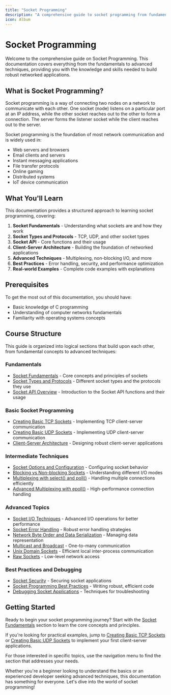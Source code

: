 ```yaml
---
title: "Socket Programming"
description: "A comprehensive guide to socket programming from fundamentals to advanced techniques"
icon: Album
---
```


# Socket Programming

Welcome to the comprehensive guide on Socket Programming. This documentation covers everything from the fundamentals to advanced techniques, providing you with the knowledge and skills needed to build robust networked applications.

## What is Socket Programming?

Socket programming is a way of connecting two nodes on a network to communicate with each other. One socket (node) listens on a particular port at an IP address, while the other socket reaches out to the other to form a connection. The server forms the listener socket while the client reaches out to the server.

Socket programming is the foundation of most network communication and is widely used in:
- Web servers and browsers
- Email clients and servers
- Instant messaging applications
- File transfer protocols
- Online gaming
- Distributed systems
- IoT device communication

## What You'll Learn

This documentation provides a structured approach to learning socket programming, covering:

1. **Socket Fundamentals** - Understanding what sockets are and how they work
2. **Socket Types and Protocols** - TCP, UDP, and other socket types
3. **Socket API** - Core functions and their usage
4. **Client-Server Architecture** - Building the foundation of networked applications
5. **Advanced Techniques** - Multiplexing, non-blocking I/O, and more
6. **Best Practices** - Error handling, security, and performance optimization
7. **Real-world Examples** - Complete code examples with explanations

## Prerequisites

To get the most out of this documentation, you should have:
- Basic knowledge of C programming
- Understanding of computer networks fundamentals
- Familiarity with operating systems concepts

## Course Structure

This guide is organized into logical sections that build upon each other, from fundamental concepts to advanced techniques:

### Fundamentals

- [Socket Fundamentals](/docs/socket-programming/socket-fundamentals) - Core concepts and principles of sockets
- [Socket Types and Protocols](/docs/socket-programming/socket-types) - Different socket types and the protocols they use
- [Socket API Overview](/docs/socket-programming/socket-api) - Introduction to the Socket API functions and their usage

### Basic Socket Programming

- [Creating Basic TCP Sockets](/docs/socket-programming/tcp-sockets) - Implementing TCP client-server communication
- [Creating Basic UDP Sockets](/docs/socket-programming/udp-sockets) - Implementing UDP client-server communication
- [Client-Server Architecture](/docs/socket-programming/client-server) - Designing robust client-server applications

### Intermediate Techniques

- [Socket Options and Configuration](/docs/socket-programming/socket-options) - Configuring socket behavior
- [Blocking vs Non-blocking Sockets](/docs/socket-programming/blocking-nonblocking) - Understanding different I/O modes
- [Multiplexing with select() and poll()](/docs/socket-programming/multiplexing) - Handling multiple connections efficiently
- [Advanced Multiplexing with epoll()](/docs/socket-programming/epoll) - High-performance connection handling

### Advanced Topics

- [Socket I/O Techniques](/docs/socket-programming/socket-io) - Advanced I/O operations for better performance
- [Socket Error Handling](/docs/socket-programming/error-handling) - Robust error handling strategies
- [Network Byte Order and Data Serialization](/docs/socket-programming/byte-order) - Managing data representation
- [Multicast and Broadcast](/docs/socket-programming/multicast) - One-to-many communication
- [Unix Domain Sockets](/docs/socket-programming/unix-sockets) - Efficient local inter-process communication
- [Raw Sockets](/docs/socket-programming/raw-sockets) - Low-level network access

### Best Practices and Debugging

- [Socket Security](/docs/socket-programming/socket-security) - Securing socket applications
- [Socket Programming Best Practices](/docs/socket-programming/best-practices) - Writing robust, efficient code
- [Debugging Socket Applications](/docs/socket-programming/debugging) - Techniques for troubleshooting

## Getting Started

Ready to begin your socket programming journey? Start with the [Socket Fundamentals](/docs/socket-programming/socket-fundamentals) section to learn the core concepts and principles.

If you're looking for practical examples, jump to [Creating Basic TCP Sockets](/docs/socket-programming/tcp-sockets) or [Creating Basic UDP Sockets](/docs/socket-programming/udp-sockets) to implement your first client-server applications.

For those interested in specific topics, use the navigation menu to find the section that addresses your needs.

Whether you're a beginner looking to understand the basics or an experienced developer seeking advanced techniques, this documentation has something for everyone. Let's dive into the world of socket programming!
